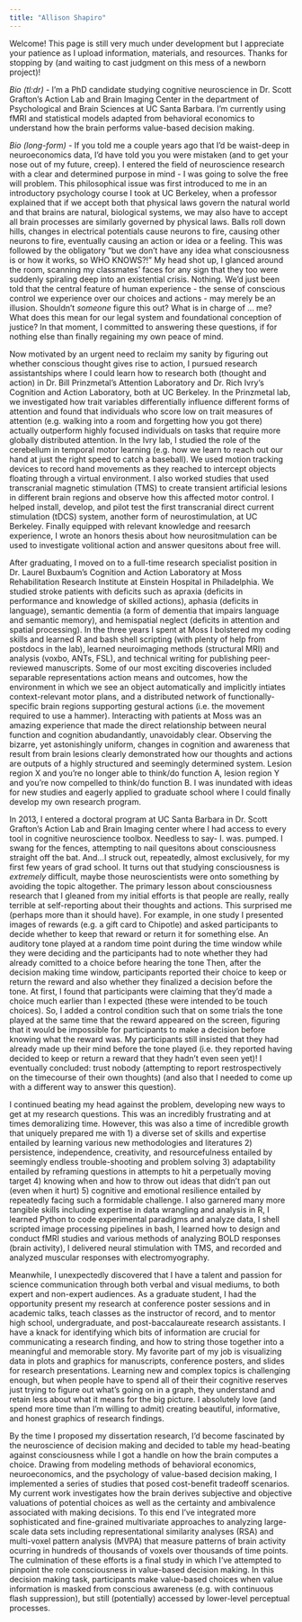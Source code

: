 ```yaml
---
title: "Allison Shapiro"
---
```


Welcome! This page is still very much under development but I appreciate your patience as I upload information, materials, and resources. Thanks for stopping by (and waiting to cast judgment on this mess of a newborn project)!

*Bio (tl:dr)* - I'm a PhD candidate studying cognitive neuroscience in Dr. Scott Grafton's Action Lab and Brain Imaging Center in the department of Psychological and Brain Sciences at UC Santa Barbara. I'm currently using fMRI and statistical models adapted from behavioral economics to understand how the brain performs value-based decision making. 

*Bio (long-form)* - If you told me a couple years ago that I'd be waist-deep in neuroeconomics data, I'd have told you you were mistaken (and to get your nose out of my future, creep). I entered the field of neuroscience research with a clear and determined purpose in mind - I was going to solve the free will problem. This philosophical issue was first introduced to me in an introductory psychology course I took at UC Berkeley, when a professor explained that if we accept both that physical laws govern the natural world and that brains are natural, biological systems, we may also have to accept all brain processes are similarly governed by physical laws. Balls roll down hills, changes in electrical potentials cause neurons to fire, causing other neurons to fire, eventually causing an action or idea or a feeling. This was followed by the obligatory "but we don't have any idea what consciousness is or how it works, so WHO KNOWS?!" My head shot up, I glanced around the room, scanning my classmates' faces for any sign that they too were suddenly spiraling deep into an existential crisis. Nothing. We'd just been told that the central feature of human experience - the sense of conscious control we experience over our choices and actions - may merely be an illusion. Shouldn't *someone* figure this out? What is in charge of ... me? What does this mean for our legal system and foundational conception of justice? In that moment, I committed to answering these questions, if for nothing else than finally regaining my own peace of mind.

Now motivated by an urgent need to reclaim my sanity by figuring out whether conscious thought gives rise to action, I pursued research assistantships where I could learn how to research both (thought and action) in Dr. Bill Prinzmetal's Attention Laboratory and Dr. Rich Ivry's Cognition and Action Laboratory, both at UC Berkeley.  In the Prinzmetal lab, we investigated how trait variables differentially influence different forms of attention and found that individuals who score low on trait measures of attention (e.g. walking into a room and forgetting how you got there) actually outperform highly focused individuals on tasks that require more globally distributed attention. In the Ivry lab, I studied the role of the cerebellum in temporal motor learning (e.g. how we learn to reach out our hand at just the right speed to catch a baseball). We used motion tracking devices to record hand movements as they reached to intercept objects floating through a virtual environment. I also worked studies that used transcranial magnetic stimulation (TMS) to create transient artificial lesions in different brain regions and observe how this affected motor control. I helped install, develop, and pilot test the first transcranial direct current stimulation (tDCS) system, another form of neurostimulation, at UC Berkeley. Finally equipped with relevant knowledge and reesarch experience, I wrote an honors thesis about how neurositmulation can be used to investigate volitional action and answer quesitons about free will.

After graduating, I moved on to a full-time research specialist position in Dr. Laurel Buxbaum's Cognition and Action Laboratory at Moss Rehabilitation Research Institute at Einstein Hospital in Philadelphia. We studied stroke patients with deficits such as apraxia (deficits in performance and knowledge of skilled actions), aphasia (deficits in language), semantic dementia (a form of dementia that impairs language and semantic memory), and hemispatial neglect (deficits in attention and spatial processing). In the three years I spent at Moss I bolstered my coding skills and learned R and bash shell scripting (with plenty of help from postdocs in the lab), learned neuroimaging methods (structural MRI) and analysis (voxbo, ANTs, FSL), and technical writing for publishing peer-reviewed manuscripts. Some of our most exciting discoveries included separable representations action means and outcomes, how the environment in which we see an object automatically and implicitly intiates context-relevant motor plans, and a distributed network of functionally-specific brain regions supporting gestural actions (i.e. the movement required to use a hammer). Interacting with patients at Moss was an amazing experience that made the direct relationship between neural function and cognition abudandantly, unavoidably clear. Observing the bizarre, yet astonishingly uniform, changes in cognition and awareness that result from brain lesions clearly demonstrated how our thoughts and actions are outputs of a highly structured and seemingly determined system. Lesion region X and you're no longer able to think/do function A, lesion region Y and you're now compelled to think/do function B. I was inundated with ideas for new studies and eagerly applied to graduate school where I could finally develop my own research program.

In 2013, I entered a doctoral program at UC Santa Barbara in Dr. Scott Grafton's Action Lab and Brain Imaging center where I had access to every tool in cognitive neuroscience toolbox. Needless to say- I. was. pumped. I swang for the fences, attempting to nail quesitons about consciousness straight off the bat. And...I struck out, repeatedly, almost exclusively, for my first few years of grad school. It turns out that studying consciousness is *extremely* difficult, maybe those neuroscientists were onto something by avoiding the topic altogether. The primary lesson about consciousness research that I gleaned from my initial efforts is that people are really, really terrible at self-reporting about their thoughts and actions. This surprised me (perhaps more than it should have). For example, in one study I presented images of rewards (e.g. a gift card to Chipotle) and asked participants to decide whether to keep that reward or return it for something else. An auditory tone played at a random time point during the time window while they were deciding and the participants had to note whether they had already comitted to a choice before hearing the tone Then, after the decision making time window, participants reported their choice to keep or return the reward and also whether they finalized a decision before the tone. At first, I found that participants were claiming that they'd made a choice much earlier than I expected (these were intended to be touch choices). So, I added a control condition such that on some trials the tone played at the same time that the reward appeared on the screen, figuring that it would be impossible for participants to make a decision before knowing what the reward was. My participants still insisted that they had already made up their mind before the tone played (i.e. they reported having decided to keep or return a reward that they hadn't even seen yet)! I eventually concluded: trust nobody (attempting to report restrospectively on the timecourse of their own thoughts) (and also that I needed to come up with a different way to answer this question).

I continued beating my head against the problem, developing new ways to get at my research questions. This was an incredibly frustrating and at times demoralizing time. However, this was also a time of incredible growth that uniquely prepared me with 1) a diverse set of skills and expertise entailed by learning various new methodologies and literatures 2) persistence, independence, creativity, and resourcefulness entailed by seemingly endless trouble-shooting and problem solving 3) adaptability entailed by reframing questions in attempts to hit a perpetually moving target 4) knowing when and how to throw out ideas that didn't pan out (even when it hurt) 5) cognitive and emotional resilience entailed by repeatedly facing such a formidable challenge. I also garnered many more tangible skills including expertise in data wrangling and analysis in R, I learned Python to code experimental paradigms and analyze data, I shell scripted image processing pipelines in bash, I learned how to design and conduct fMRI studies and various methods of analyzing BOLD responses (brain activity), I delivered neural stimulation with TMS, and recorded and analyzed muscular responses with electromyography. 

Meanwhile, I unexpectedly discovered that I have a talent and passion for science communication through both verbal and visual mediums, to both expert and non-expert audiences. As a graduate student, I had the opportunity present my research at conference poster sessions and in academic talks, teach classes as the instructor of record, and to mentor high school, undergraduate, and post-baccalaureate research assistants. I have a knack for identifying which bits of information are crucial for communicating a research finding, and how to string those together into a meaningful and memorable story. My favorite part of my job is visualizing data in plots and graphics for manuscripts, conference posters, and slides for research presentations. Learning new and complex topics is challenging enough, but when people have to spend all of their their cognitive reserves just trying to figure out what's going on in a graph, they understand and retain less about what it means for the big picture. I absolutely love (and spend more time than I'm willing to admit) creating beautiful, informative, and honest graphics of research findings.

By the time I proposed my dissertation research, I'd become fascinated by the neuroscience of decision making and decided to table my head-beating against consciousness while I got a handle on how the brain computes a choice. Drawing from modeling methods of behavioral economics, neuroeconomics, and the psychology of value-based decision making, I implemented a series of studies that posed cost-benefit tradeoff scenarios. My current work investigates how the brain derives subjective and objective valuations of potential choices as well as the certainty and ambivalence associated with making decisions. To this end I've integrated more sophisticated and fine-grained multivariate approaches to analyzing large-scale data sets including representational similarity analyses (RSA) and multi-voxel pattern analysis (MVPA) that measure patterns of brain activity ocurring in hundreds of thousands of voxels over thousands of time points. The culmination of these efforts is a final study in which I've attempted to pinpoint the role consciousness in value-based decision making. In this decision making task, participants make value-based choices when value information is masked from conscious awareness (e.g. with continuous flash suppression), but still (potentially) accessed by lower-level perceptual processes.



